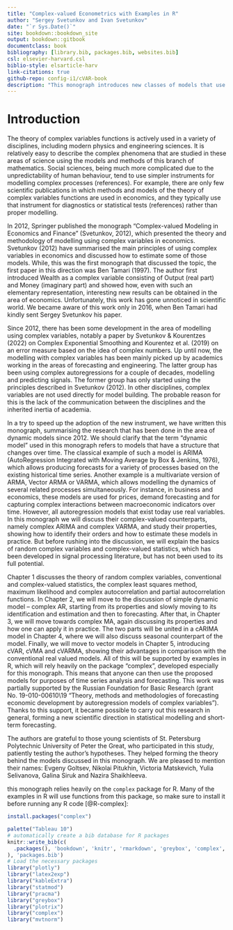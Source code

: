 ```yaml
--- 
title: "Complex-valued Econometrics with Examples in R"
author: "Sergey Svetunkov and Ivan Svetunkov"
date: "`r Sys.Date()`"
site: bookdown::bookdown_site
output: bookdown::gitbook
documentclass: book
bibliography: [library.bib, packages.bib, websites.bib]
csl: elsevier-harvard.csl
biblio-style: elsarticle-harv
link-citations: true
github-repo: config-i1/cVAR-book
description: "This monograph introduces new classes of models that use instrument of complex variables. This is for internal use only."
---
```


# Introduction {-}
The theory of complex variables functions is actively used in a variety of disciplines, including modern physics and engineering sciences. It is relatively easy to describe the complex phenomena that are studied in these areas of science using the models and methods of this branch of mathematics. Social sciences, being much more complicated due to the unpredictability of human behaviour, tend to use simpler instruments for modelling complex processes (references). For example, there are only few scientific publications in which methods and models of the theory of complex variables functions are used in economics, and they typically use that instrument for diagnostics or statistical tests (references) rather than proper modelling.

In 2012, Springer published the monograph “Complex-valued Modeling in Economics and Finance” (Svetunkov, 2012), which presented the theory and methodology of modelling using complex variables in economics. Svetunkov (2012) have summarised the main principles of using complex variables in economics and discussed how to estimate some of those models. While, this was the first monograph that discussed the topic, the first paper in this direction was Ben Tamari (1997). The author first introduced Wealth as a complex variable consisting of Output (real part) and Money (imaginary part) and showed how, even with such an elementary representation, interesting new results can be obtained in the area of economics. Unfortunately, this work has gone unnoticed in scientific world. We became aware of this work only in 2016, when Ben Tamari had kindly sent Sergey Svetunkov his paper.

Since 2012, there has been some development in the area of modelling using complex variables, notably a paper by Svetunkov & Kourentzes (2022) on Complex Exponential Smoothing and Kourentez et al. (2019) on an error measure based on the idea of complex numbers. Up until now, the modelling with complex variables has been mainly picked up by academics working in the areas of forecasting and engineering. The latter group has been using complex autoregressions for a couple of decades, modelling and predicting signals. The former group has only started using the principles described in Svetunkov (2012). In other disciplines, complex variables are not used directly for model building. The probable reason for this is the lack of the communication between the disciplines and the inherited inertia of academia.

In a try to speed up the adoption of the new instrument, we have written this monograph, summarising the research that has been done in the area of dynamic models since 2012. We should clarify that the term “dynamic model” used in this monograph refers to models that have a structure that changes over time. The classical example of such a model is ARIMA (AutoRegression Integrated with Moving Average by Box & Jenkins, 1976), which allows producing forecasts for a variety of processes based on the existing historical time series. Another example is a multivariate version of ARMA, Vector ARMA or VARMA, which allows modelling the dynamics of several related processes simultaneously. For instance, in business and economics, these models are used for prices, demand forecasting and for capturing complex interactions between macroeconomic indicators over time.
However, all autoregression models that exist today use real variables. In this monograph we will discuss their complex-valued counterparts, namely complex ARIMA and complex VARMA, and study their properties, showing how to identify their orders and how to estimate these models in practice. But before rushing into the discussion, we will explain the basics of random complex variables and complex-valued statistics, which has been developed in signal processing literature, but has not been used to its full potential.

Chapter 1 discusses the theory of random complex variables, conventional and complex-valued statistics, the complex least squares method, maximum likelihood and complex autocorrelation and partial autocorrelation functions. In Chapter 2, we will move to the discussion of simple dynamic model – complex AR, starting from its properties and slowly moving to its identification and estimation and then to forecasting. After that, in Chapter 3, we will move towards complex MA, again discussing its properties and how one can apply it in practice. The two parts will be united in a cARIMA model in Chapter 4, where we will also discuss seasonal counterpart of the model. Finally, we will move to vector models in Chapter 5, introducing cVAR, cVMA and cVARMA, showing their advantages in comparison with the conventional real valued models. All of this will be supported by examples in R, which will rely heavily on the package “complex”, developed especially for this monograph. This means that anyone can then use the proposed models for purposes of time series analysis and forecasting.
This work was partially supported by the Russian Foundation for Basic Research (grant No. 19-010-00610\19 "Theory, methods and methodologies of forecasting economic development by autoregression models of complex variables"). Thanks to this support, it became possible to carry out this research in general, forming a new scientific direction in statistical modelling and short-term forecasting.

The authors are grateful to those young scientists of St. Petersburg Polytechnic University of Peter the Great, who participated in this study, patiently testing the author's hypotheses. They helped forming the theory behind the models discussed in this monograph. We are pleased to mention their names: Evgeny Goltsev, Nikolai Pitukhin, Victoria Matskevich, Yulia Selivanova, Galina Siruk and Nazira Shaikhleeva.
 
this monograph relies heavily on the `complex` package for R. Many of the examples in R will use functions from this package, so make sure to install it before running any R code [@R-complex]:
```r
install.packages("complex")
```

```r
palette("Tableau 10")
# automatically create a bib database for R packages
knitr::write_bib(c(
  .packages(), 'bookdown', 'knitr', 'rmarkdown', 'greybox', 'complex', 'plotrix', 'plotly', 'mvtnorm'
), 'packages.bib')
# Load the necessary packages
library("plotly")
library("latex2exp")
library("kableExtra")
library("statmod")
library("pracma")
library("greybox")
library("plotrix")
library("complex")
library("mvtnorm")
```
